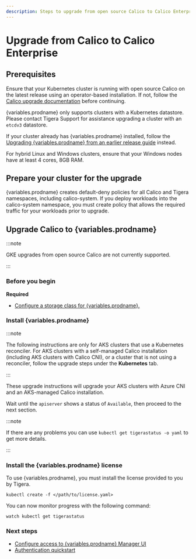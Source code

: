 ```yaml
---
description: Steps to upgrade from open source Calico to Calico Enterprise.
---
```




# Upgrade from Calico to Calico Enterprise

## Prerequisites

Ensure that your Kubernetes cluster is running with open source Calico on the latest release using an operator-based
installation. If not, follow the [Calico upgrade documentation](/calico/latest/operations/upgrading/kubernetes-upgrade)
before continuing.

{variables.prodname} only supports clusters with a Kubernetes datastore.
Please contact Tigera Support for assistance upgrading a cluster with an `etcdv3` datastore.

If your cluster already has {variables.prodname} installed, follow the [Upgrading {variables.prodname} from an earlier release guide](../../upgrading-enterprise/kubernetes-upgrade-tsee/index.mdx) instead.

For hybrid Linux and Windows clusters, ensure that your Windows nodes have at least 4 cores, 8GB RAM.

## Prepare your cluster for the upgrade

{variables.prodname} creates default-deny policies for all Calico and Tigera namespaces, including calico-system. If you deploy workloads into the calico-system namespace, you must create policy that allows the required traffic for your workloads prior to upgrade.

## Upgrade Calico to {variables.prodname}

:::note

GKE upgrades from open source Calico are not currently supported.

:::

### Before you begin

**Required**

- [Configure a storage class for {variables.prodname}.](../../../../operations/logstorage/create-storage.mdx)

### Install {variables.prodname}

<Tabs>
<TabItem label="Kubernetes" value="Kubernetes-0">

<UpgradeOperatorSimple upgradeFrom='OpenSource' />

</TabItem>
<TabItem label="EKS" value="EKS-1">

<UpgradeOperatorSimple
  upgradeFrom='OpenSource'
  provider='EKS'
/>

</TabItem>
<TabItem label="AKS" value="AKS-2">

:::note

The following instructions are only for AKS clusters that use a Kubernetes reconciler. For AKS clusters with a self-managed Calico installation (including AKS clusters with Calico CNI), or a cluster that is not using a reconciler, follow the upgrade steps under the **Kubernetes** tab.

:::

These upgrade instructions will upgrade your AKS clusters with Azure CNI and an AKS-managed Calico installation.

<UpgradeOperatorSimple
  upgradeFrom='OpenSource'
  provider='AKS'
/>

</TabItem>
</Tabs>

Wait until the `apiserver` shows a status of `Available`, then proceed to the next section.

:::note

If there are any problems you can use `kubectl get tigerastatus -o yaml` to get more details.

:::

### Install the {variables.prodname} license

To use {variables.prodname}, you must install the license provided to you by Tigera.

```
kubectl create -f </path/to/license.yaml>
```

You can now monitor progress with the following command:

```
watch kubectl get tigerastatus
```

### Next steps

- [Configure access to {variables.prodname} Manager UI](../../../../operations/cnx/access-the-manager.mdx)
- [Authentication quickstart](../../../../operations/cnx/authentication-quickstart.mdx)
